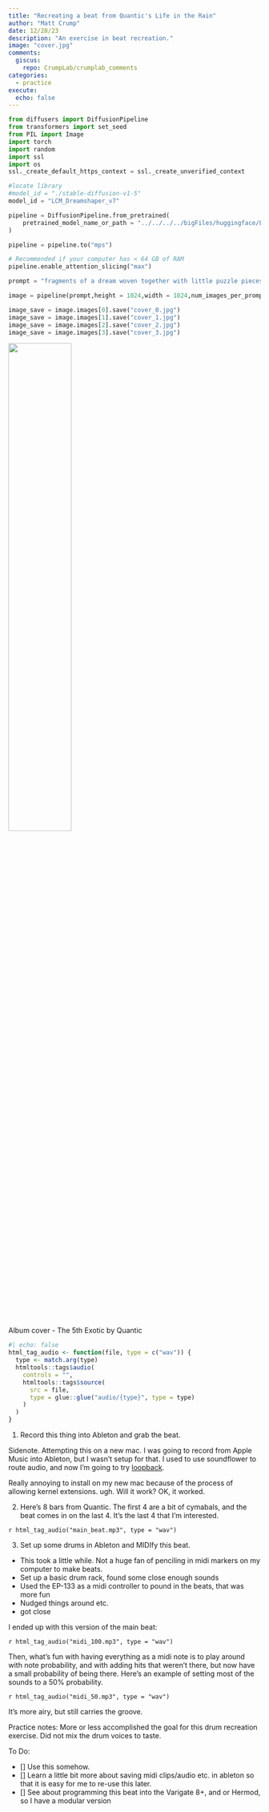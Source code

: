 ```yaml
---
title: "Recreating a beat from Quantic's Life in the Rain"
author: "Matt Crump"
date: 12/28/23
description: "An exercise in beat recreation."
image: "cover.jpg"
comments:
  giscus: 
    repo: CrumpLab/crumplab_comments
categories: 
  - practice
execute: 
  echo: false
---
```


```python
from diffusers import DiffusionPipeline
from transformers import set_seed
from PIL import Image
import torch
import random
import ssl
import os
ssl._create_default_https_context = ssl._create_unverified_context

#locate library
#model_id = "./stable-diffusion-v1-5"
model_id = "LCM_Dreamshaper_v7"

pipeline = DiffusionPipeline.from_pretrained(
	pretrained_model_name_or_path = "../../../../bigFiles/huggingface/LCM_Dreamshaper_v7/",custom_pipeline="latent_consistency_txt2img", custom_revision="main", revision="fb9c5d"
)

pipeline = pipeline.to("mps")

# Recommended if your computer has < 64 GB of RAM
pipeline.enable_attention_slicing("max")

prompt = "fragments of a dream woven together with little puzzle pieces showing a universe of possibility"

image = pipeline(prompt,height = 1024,width = 1024,num_images_per_prompt = 4)

image_save = image.images[0].save("cover_0.jpg")
image_save = image.images[1].save("cover_1.jpg")
image_save = image.images[2].save("cover_2.jpg")
image_save = image.images[3].save("cover_3.jpg") 

```


![](cover.jpg){width=50% fig-align="left"}


::: column-margin
Album cover - The 5th Exotic by Quantic
:::

```r
#| echo: false
html_tag_audio <- function(file, type = c("wav")) {
  type <- match.arg(type)
  htmltools::tags$audio(
    controls = "",
    htmltools::tags$source(
      src = file,
      type = glue::glue("audio/{type}", type = type)
    )
  )
}

```

1. Record this thing into Ableton and grab the beat.

Sidenote. Attempting this on a new mac. I was going to record from Apple Music into Ableton, but I wasn't setup for that. I used to use soundflower to route audio, and now I'm going to try [loopback](https://rogueamoeba.com/loopback/).

Really annoying to install on my new mac because of the process of allowing kernel extensions. ugh. Will it work? OK, it worked. 

2. Here's 8 bars from Quantic. The first 4 are a bit of cymabals, and the beat comes in on the last 4. It's the last 4 that I'm interested. 

`r html_tag_audio("main_beat.mp3", type = "wav")`

3. Set up some drums in Ableton and MIDIfy this beat.
  - This took a little while. Not a huge fan of penciling in midi markers on my computer to make beats.
  - Set up a basic drum rack, found some close enough sounds
  - Used the EP-133 as a midi controller to pound in the beats, that was more fun
  - Nudged things around etc.
  - got close
  
  
I ended up with this version of the main beat:

`r html_tag_audio("midi_100.mp3", type = "wav")`

Then, what's fun with having everything as a midi note is to play around with note probability, and with adding hits that weren't there, but now have a small probability of being there. Here's an example of setting most of the sounds to a 50% probability.

`r html_tag_audio("midi_50.mp3", type = "wav")`

It's more airy, but still carries the groove.

Practice notes: More or less accomplished the goal for this drum recreation exercise. Did not mix the drum voices to taste.

To Do:

- [] Use this somehow.
- [] Learn a little bit more about saving midi clips/audio etc. in ableton so that it is easy for me to re-use this later.
- [] See about programming this beat into the Varigate 8+, and or Hermod, so I have a modular version
  



